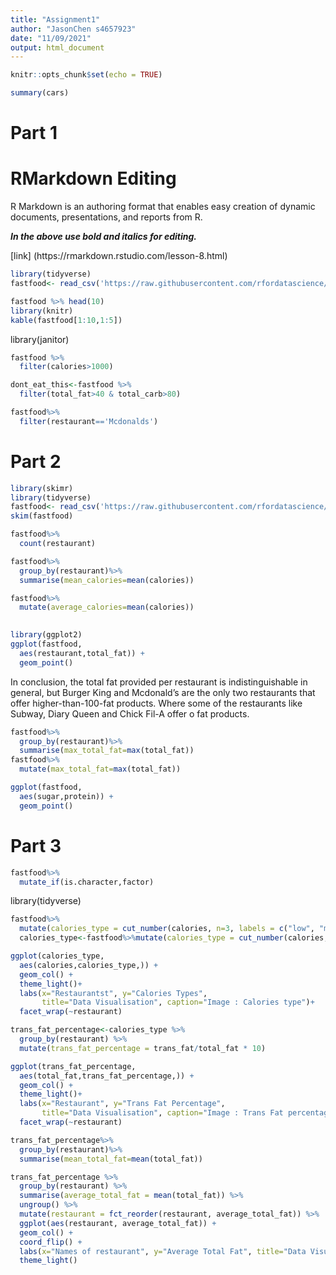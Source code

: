 ---
title: "Assignment1"
author: "JasonChen s4657923"
date: "11/09/2021"
output: html_document
---

```{r setup, include=FALSE}
knitr::opts_chunk$set(echo = TRUE)
```


```{r cars}
summary(cars)
```

# Part 1
# RMarkdown Editing

R Markdown is an authoring format that enables easy creation of dynamic documents, presentations, and reports from R.

***In the above use bold and italics for editing.***

[link] (https://rmarkdown.rstudio.com/lesson-8.html)


```{r fastfood}
library(tidyverse)
fastfood<- read_csv('https://raw.githubusercontent.com/rfordatascience/tidytuesday/master/data/2018/2018-09-04/fastfood_calories.csv')
```

```{r}
fastfood %>% head(10)
library(knitr)
kable(fastfood[1:10,1:5])

```

library(janitor)

```{r}
fastfood %>%
  filter(calories>1000)
```
```{r}
dont_eat_this<-fastfood %>%
  filter(total_fat>40 & total_carb>80)
```

```{r}
fastfood%>%
  filter(restaurant=='Mcdonalds')
```

# Part 2
```{r}

library(skimr)
library(tidyverse)
fastfood<- read_csv('https://raw.githubusercontent.com/rfordatascience/tidytuesday/master/data/2018/2018-09-04/fastfood_calories.csv')
skim(fastfood)
```

```{r}
fastfood%>%
  count(restaurant)
```
```{r}
fastfood%>%
  group_by(restaurant)%>%
  summarise(mean_calories=mean(calories))
```
```{r}
fastfood%>%
  mutate(average_calories=mean(calories))
  
```
```{r}
library(ggplot2)
ggplot(fastfood,
  aes(restaurant,total_fat)) +
  geom_point()

```


In conclusion, the total fat provided per restaurant is indistinguishable in general, but Burger King and Mcdonald's are the only two restaurants that offer higher-than-100-fat products. Where some of the restaurants like Subway, Diary Queen and Chick Fil-A offer o fat products.


```{r}
fastfood%>%
  group_by(restaurant)%>%
  summarise(max_total_fat=max(total_fat))
fastfood%>%  
  mutate(max_total_fat=max(total_fat))
```

```{r}
ggplot(fastfood,
  aes(sugar,protein)) +
  geom_point()
```

# Part 3
```{r}
fastfood%>%
  mutate_if(is.character,factor)
```

library(tidyverse)


```{r}
fastfood%>%
  mutate(calories_type = cut_number(calories, n=3, labels = c("low", "med", "high")))
  calories_type<-fastfood%>%mutate(calories_type = cut_number(calories, n=3, labels = c("low", "med", "high")))
```


```{r}
ggplot(calories_type, 
  aes(calories,calories_type,)) +
  geom_col() +
  theme_light()+
  labs(x="Restaurantst", y="Calories Types",  
       title="Data Visualisation", caption="Image : Calories type")+
  facet_wrap(~restaurant)


```


```{r}
trans_fat_percentage<-calories_type %>%
  group_by(restaurant) %>%
  mutate(trans_fat_percentage = trans_fat/total_fat * 10)
```

```{r}
ggplot(trans_fat_percentage, 
  aes(total_fat,trans_fat_percentage,)) +
  geom_col() +
  theme_light()+
  labs(x="Restaurant", y="Trans Fat Percentage",  
       title="Data Visualisation", caption="Image : Trans Fat percentage")+
  facet_wrap(~restaurant)
```

```{r}
trans_fat_percentage%>%
  group_by(restaurant)%>%
  summarise(mean_total_fat=mean(total_fat))
```

```{r}
trans_fat_percentage %>%
  group_by(restaurant) %>%
  summarise(average_total_fat = mean(total_fat)) %>%
  ungroup() %>%
  mutate(restaurant = fct_reorder(restaurant, average_total_fat)) %>%
  ggplot(aes(restaurant, average_total_fat)) +
  geom_col() +
  coord_flip() +
  labs(x="Names of restaurant", y="Average Total Fat", title="Data Visualisation", caption="Image : Bar Graph")+
  theme_light()
```







